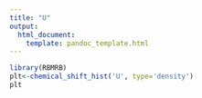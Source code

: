 ```yaml
---
title: "U"
output:
  html_document:
    template: pandoc_template.html
---
```




```r
library(RBMRB)
plt<-chemical_shift_hist('U', type='density')
plt
```
